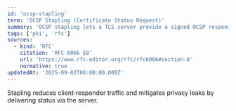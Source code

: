 ```yaml
---
id: 'ocsp-stapling'
term: 'OCSP Stapling (Certificate Status Request)'
summary: 'OCSP stapling lets a TLS server provide a signed OCSP response during handshake to prove certificate status.'
tags: ['pki', 'rfc']
sources:
  - kind: 'RFC'
    citation: 'RFC 6066 §8'
    url: 'https://www.rfc-editor.org/rfc/rfc6066#section-8'
    normative: true
updatedAt: '2025-09-02T00:00:00.000Z'
---
```

Stapling reduces client‑responder traffic and mitigates privacy leaks by delivering status via the server.
